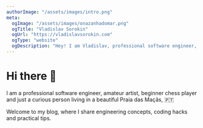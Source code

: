```yaml
---
authorImage: "/assets/images/intro.png"
meta:
  ogImage: "/assets/images/onazanhadomar.png"
  ogTitle: "Vladislav Sorokin"
  ogUrl: "https://vladislavsorokin.com"
  ogType: "website"
  ogDescription: "Hey! I am Vladislav, professional software engineer, amateur artist, beginner chess player and just a curious person living in a beautiful Praia das Maçãs, 🇵🇹"
---
```


# Hi there 👋

I am a professional software engineer, amateur artist, beginner chess player and just a curious person living in a beautiful Praia das Maçãs, 🇵🇹

Welcome to my blog, where I share engineering concepts, coding hacks and practical tips.
